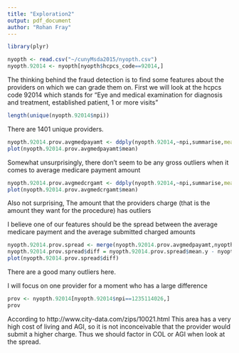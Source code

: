 ```yaml
---
title: "Exploration2"
output: pdf_document
author: "Rohan Fray"
---
```


```r
library(plyr)
```

```r
nyopth <- read.csv("~/cunyMsda2015/nyopth.csv")
nyopth.92014 <- nyopth[nyopth$hcpcs_code==92014,]
```


The thinking behind the fraud detection is to find some features about the providers on which we can grade them on.  First we will look at the hcpcs code 92014 which stands for "Eye and medical examination for diagnosis and treatment, established patient, 1 or more visits"

```r
length(unique(nyopth.92014$npi))
```

There are 1401 unique providers.

```r
nyopth.92014.prov.avgmedpayamt <- ddply(nyopth.92014,~npi,summarise,mean=mean(average_medicare_payment_amt))
plot(nyopth.92014.prov.avgmedpayamt$mean)
```

Somewhat unsurprisingly, there don't seem to be any gross outliers when it comes to average medicare payment amount




```r
nyopth.92014.prov.avgmedcrgamt <- ddply(nyopth.92014,~npi,summarise,mean=mean(average_submitted_chrg_amt))
plot(nyopth.92014.prov.avgmedcrgamt$mean)
```

Also not surprising, The amount that the providers charge (that is the amount they want for the procedure) has outliers


I believe one of our features should be the spread between the average medicare payment and the average submitted charged amounts

```r
nyopth.92014.prov.spread <- merge(nyopth.92014.prov.avgmedpayamt,nyopth.92014.prov.avgmedcrgamt,by.x = "npi",by.y = "npi")
nyopth.92014.prov.spread$diff = nyopth.92014.prov.spread$mean.y - nyopth.92014.prov.spread$mean.x
plot(nyopth.92014.prov.spread$diff)
```

There are a good many outliers here.



I will focus on one provider for a moment who has a large difference
```r
prov <- nyopth.92014[nyopth.92014$npi==1235114026,]
prov
```

According to http://www.city-data.com/zips/10021.html
This area has a very high cost of living and AGI, so it is not inconceivable that the provider would submit a higher charge.  Thus we should factor in COL or AGI when look at the spread.

